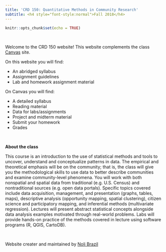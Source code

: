 ```yaml
---
title: 'CRD 150: Quantitative Methods in Community Research'
subtitle: <h4 style="font-style:normal">Fall 2018</h4>
---
```


<style>
p.comment {
background-color: #DBDBDB;
padding: 10px;
border: 1px solid black;
margin-left: 25px;
border-radius: 5px;
font-style: italic;
}

</style>

```r
knitr::opts_chunk$set(echo = TRUE)
```

\

Welcome to the CRD 150 website!  This website complements the class [Canvas](https://login.canvas.ucdavis.edu/) site.  

On this website you will find:

* An abridged syllabus
* Assignment guidelines 
* Lab and homework assignment material

On Canvas you will find:

* A detailed syllabus
* Reading material
* Data for labs/assignments
* Project and midterm material
* Submit your homework
* Grades

\


**About the class**

This course is an introduction to the use of statistical methods and tools to uncover, understand and conceptualize patterns in data.  The empirical and theoretical emphasis will be on the community; that is, the class will give you the methodological skills to use data to better describe communities and examine community-level phenomena.  You will work with both nonspatial and spatial data from traditional (e.g. U.S. Census) and nontraditional sources (e.g. open data portals).  Specific topics covered include data acquisition, management, and presentation (graphs, tables, maps), descriptive analysis (opportunity mapping, spatial clustering), citizen science and participatory mapping, and inferential methods (multivariate regression).  Lectures will present abstract statistical concepts alongside data analysis examples motivated through real-world problems.  Labs will provide hands-on practice of the methods covered in lecture using software programs (R, QGIS, CartoDB). 

\


Website creater and maintained by [Noli Brazil](https://nbrazil.faculty.ucdavis.edu/)
